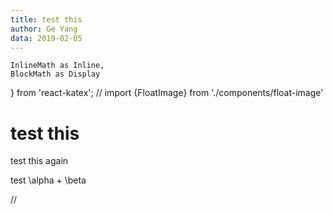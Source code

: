 ```yaml
---
title: test this
author: Ge Yang
data: 2019-02-05
---
```

    InlineMath as Inline, 
    BlockMath as Display 
} from 'react-katex';
// import {FloatImage} from './components/float-image'

# test this

test this again

test <Inline>\alpha + \beta</Inline>

//<ProfileImage src="figures/some-image"/>
